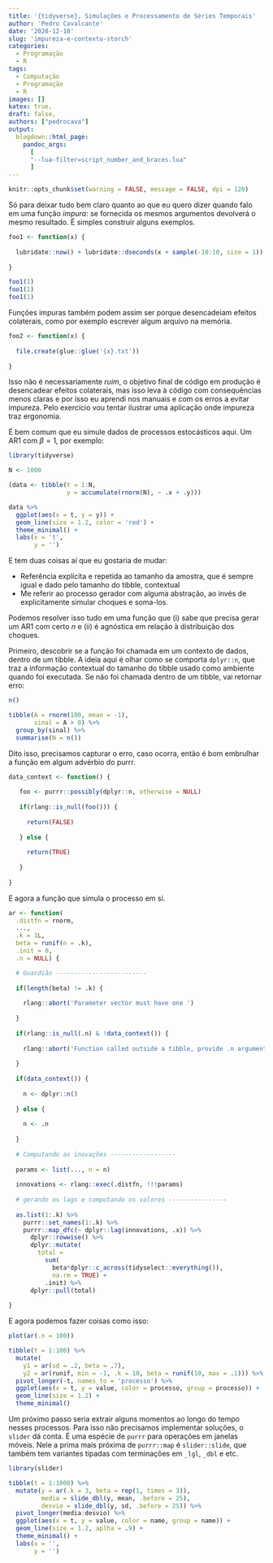 ```yaml
---
title: '{tidyverse}, Simulações e Processamento de Séries Temporais'
author: 'Pedro Cavalcante'
date: '2020-12-10'
slug: 'impureza-e-contexto-storch'
categories:
  - Programação
  - R
tags:
  - Computação
  - Programação
  - R
images: []
katex: true,
draft: false,
authors: ["pedrocava"]
output:
  blogdown::html_page:
    pandoc_args: 
      [
      "--lua-filter=script_number_and_braces.lua"
      ]
---
```


```R
knitr::opts_chunk$set(warning = FALSE, message = FALSE, dpi = 120)
```

Só para deixar tudo bem claro quanto ao que eu quero dizer quando falo em uma função _impura_: se fornecida os mesmos argumentos devolverá o mesmo resultado. É simples construir alguns exemplos.

```R
foo1 <- function(x) {
  
  lubridate::now() + lubridate::dseconds(x + sample(-10:10, size = 1))
  
} 

foo1(1)
foo1(1)
foo1(1)

```
Funções impuras também podem assim ser porque desencadeiam efeitos colaterais, como por exemplo escrever algum arquivo na memória.

```R

foo2 <- function(x) {
  
  file.create(glue::glue('{x}.txt'))
  
}

```

Isso não é necessariamente _ruim_, o objetivo final de código em produção é desencadear efeitos colaterais, mas isso leva à código com consequências menos claras e por isso eu aprendi nos manuais e com os erros a evitar impureza. Pelo exercício vou tentar ilustrar uma aplicação onde impureza traz ergonomia.

É bem comum que eu simule dados de processos estocásticos aqui. Um AR1 com $\beta = 1$, por exemplo:

```R
library(tidyverse)

N <- 1000

(data <- tibble(t = 1:N,
                y = accumulate(rnorm(N), ~ .x + .y)))

data %>%
  ggplot(aes(x = t, y = y)) +
  geom_line(size = 1.2, color = 'red') +
  theme_minimal() +
  labs(x = 't',
       y = '')

```

E tem duas coisas aí que eu gostaria de mudar:

* Referência explícita e repetida ao tamanho da amostra, que é sempre igual e dado pelo tamanho do tibble, contextual
* Me referir ao processo gerador com alguma abstração, ao invés de explicitamente simular choques e soma-los.

Podemos resolver isso tudo em uma função que (i) sabe que precisa gerar um AR1 com certo $n$ e (ii) é agnóstica em relação à distribuição dos choques.

Primeiro, descobrir se a função foi chamada em um contexto de dados, dentro de um tibble. A ideia aqui é olhar como se comporta `dplyr::n`, que traz a informação contextual do tamanho do tibble usado como ambiente quando foi executada. Se não foi chamada dentro de um tibble, vai retornar erro: 

```R

n()

tibble(A = rnorm(100, mean = -1),
       sinal = A > 0) %>%
  group_by(sinal) %>%
  summarise(N = n())

```

Dito isso, precisamos capturar o erro, caso ocorra, então é bom embrulhar a função em algum advérbio do purrr. 


```R

data_context <- function() {
  
   foo <- purrr::possibly(dplyr::n, otherwise = NULL)
   
   if(rlang::is_null(foo())) {
     
     return(FALSE)
     
   } else {
     
     return(TRUE)
     
   }
  
}

```

E agora a função que simula o processo em si.

```R

ar <- function(
  .distfn = rnorm, 
  ..., 
  .k = 1L,
  beta = runif(n = .k), 
  .init = 0, 
  .n = NULL) {

  # Guardião -------------------------
  
  if(length(beta) != .k) {
    
    rlang::abort('Parameter vector must have one ')
    
  }
  
  if(rlang::is_null(.n) & !data_context()) {
    
    rlang::abort('Function called outside a tibble, provide .n argument.')
    
  } 
    
  if(data_context()) {
    
    n <- dplyr::n()
    
  } else {
    
    n <- .n
    
  }
  
  # Computando as inovações ------------------
  
  params <- list(..., n = n)
  
  innovations <- rlang::exec(.distfn, !!!params)
  
  # gerando os lags e computando os valores ----------------
  
  as.list(1:.k) %>% 
    purrr::set_names(1:.k) %>%
    purrr::map_dfc(~ dplyr::lag(innovations, .x)) %>%
      dplyr::rowwise() %>%
      dplyr::mutate(
        total = 
          sum(
            beta*dplyr::c_across(tidyselect::everything()),
            na.rm = TRUE) +
          .init) %>%
      dplyr::pull(total) 
  
}
```

E agora podemos fazer coisas como isso:

```R

plot(ar(.n = 100))

tibble(t = 1:100) %>%
  mutate(
    y1 = ar(sd = .2, beta = .7),
    y2 = ar(runif, min = -1, .k = 10, beta = runif(10, max = .1))) %>%
  pivot_longer(-t, names_to = 'processo') %>%
  ggplot(aes(x = t, y = value, color = processo, group = processo)) +
  geom_line(size = 1.2) +
  theme_minimal()

```

Um próximo passo seria extrair alguns momentos ao longo do tempo nesses processos. Para isso não precisamos implementar soluções, o `slider` dá conta. É uma espécie de `purrr` para operações em janelas móveis. Nele a prima mais próxima de `purrr::map` é `slider::slide`, que também tem variantes tipadas com terminações em `_lgl`, `_dbl` e etc. 

```R
library(slider)

tibble(t = 1:1000) %>%
  mutate(y = ar(.k = 3, beta = rep(1, times = 3)),
         media = slide_dbl(y, mean, .before = 25),
         desvio = slide_dbl(y, sd, .before = 25)) %>%
  pivot_longer(media:desvio) %>%
  ggplot(aes(x = t, y = value, color = name, group = name)) +
  geom_line(size = 1.2, aplha = .9) +
  theme_minimal() +
  labs(x = '',
       y = '')

```





